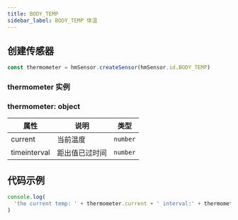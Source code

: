 ```yaml
---
title: BODY_TEMP
sidebar_label: BODY_TEMP 体温
---
```


## 创建传感器

```js
const thermometer = hmSensor.createSensor(hmSensor.id.BODY_TEMP)
```

### thermometer 实例

### thermometer: object

| 属性         | 说明           | 类型     |
| ------------ | -------------- | -------- |
| current      | 当前温度       | `number` |
| timeinterval | 距出值已过时间 | `number` |

## 代码示例

```js
console.log(
  'the current temp: ' + thermometer.current + ' interval:' + thermometer.timeinterval + '\r\n'
)
```
